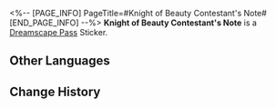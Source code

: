 <%-- [PAGE_INFO]
PageTitle=#Knight of Beauty Contestant's Note#
[END_PAGE_INFO] --%>
{{Stub|Location information}}
{{Item Infobox
|id          = 223913
|image       = Dreamscape Pass Sticker Text.png{{subst:void|<!--$UPLOAD:<<SpriteOutput/TravelBrochure/StickFigures/TBComStickIcon.png>-<Dreamscape Pass Sticker Text.png>-<Item Icons>>-->}}
|type        = Dreamscape Pass Sticker
|type2       = It Was the Best of Times Stickers
|invCategory = 
|rarity      = 4
|effect      = 
|description = Digital stickers that can be used to decorate the pages of the Dreamtour Handbook. They come in many different styles.
|source1     = [[After the audition is over, find a certain hidden room in the venue]]
}}
{{Description|"What an absurd show. This seems an invitation for viewers to sneer... But who is to say that, perhaps after claiming the title of superstar, Idrila, the Beauty, will cast THEIR gaze on me? Ah. Apologies. Regrets have taken hold of me. Let me sign up."}}
'''Knight of Beauty Contestant's Note''' is a [[Dreamscape Pass]] Sticker.

==Other Languages==
{{Other Languages
|en   = Knight of Beauty Contestant's Note
|zhs  = 纯美骑士的参赛留言
|zht  = 純美騎士的參賽留言
|ja   = 純美の騎士の参加メッセージ
|ko   = 미의 기사의 참가 메시지
|es   = Nota de un participante de los Caballeros de la Belleza
|fr   = Note d'un candidat des Chevaliers de la Beauté
|ru   = Заметка конкурсанта: Рыцарь Красоты
|th   = ข้อความผู้เข้าแข่ง "อัศวินแห่งความงาม"
|vi   = Tin Nhắn Tham Gia Của Kỵ Sĩ Đẹp Thuần Khiết
|de   = Notiz eines Teilnehmers von den Rittern der Schönheit
|id   = Catatan Kontestan Knight of Beauty
|pt   = Nota do Participante Cavaleiro da Beleza
}}

==Change History==
{{Change History|2.2}}